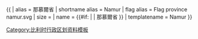 {{ {{{1<noinclude>|country showdata</noinclude>}}}
| alias = 那慕爾省
| shortname alias = Namur
| flag alias = Flag province namur.svg
| size = {{{size|}}}
| name = {{#if: {{{name|}}} | {{{name|}}} | 那慕爾省 }}
<noinclude>
| templatename = Namur
</noinclude>
}}<noinclude>
[[Category:比利时行政区划资料模板‎]]
</noinclude>